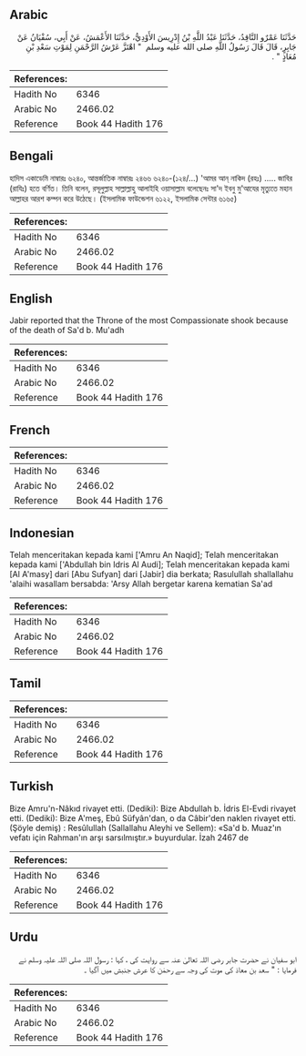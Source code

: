 ## Arabic


<div dir="rtl" lang="ar" style={{fontSize:'larger',backgroundColor:'#f8f9fa',padding:20}}>
حَدَّثَنَا عَمْرٌو النَّاقِدُ، حَدَّثَنَا عَبْدُ اللَّهِ بْنُ إِدْرِيسَ الأَوْدِيُّ، حَدَّثَنَا الأَعْمَشُ، عَنْ أَبِي، سُفْيَانُ عَنْ جَابِرٍ، قَالَ قَالَ رَسُولُ اللَّهِ صلى الله عليه وسلم ‏ "‏ اهْتَزَّ عَرْشُ الرَّحْمَنِ لِمَوْتِ سَعْدِ بْنِ مُعَاذٍ ‏"‏ ‏.‏
</div>
<div style={{backgroundColor:'#f8f9fa',padding:20, marginBottom: 10}}><table> <thead> <tr> <th>References:</th> <th></th> </tr> </thead> <tbody><tr><td>Hadith No</td><td>6346</td></tr><tr><td>Arabic No</td><td>2466.02</td></tr><tr><td>Reference</td><td>Book 44 Hadith 176</td></tr></tbody></table></div>

## Bengali


<div dir="ltr" lang="bn" style={{fontSize:'larger',backgroundColor:'#f8f9fa',padding:20}}>
হাদিস একাডেমি নাম্বারঃ ৬২৪০, আন্তর্জাতিক নাম্বারঃ ২৪৬৬ ৬২৪০-(১২৪/...) 'আমর আন্‌ নাকিদ (রহঃ) ..... জাবির (রাযিঃ) হতে বর্ণিত। তিনি বলেন, রসূলুল্লাহ সাল্লাল্লাহু আলাইহি ওয়াসাল্লাম বলেছেনঃ সা'দ ইবনু মু'আযের মৃত্যুতে মহান আল্লাহর আরশ কম্পন করে উঠেছে। (ইসলামিক ফাউন্ডেশন ৬১২২, ইসলামিক সেন্টার ৬১৬৫)
</div>
<div style={{backgroundColor:'#f8f9fa',padding:20, marginBottom: 10}}><table> <thead> <tr> <th>References:</th> <th></th> </tr> </thead> <tbody><tr><td>Hadith No</td><td>6346</td></tr><tr><td>Arabic No</td><td>2466.02</td></tr><tr><td>Reference</td><td>Book 44 Hadith 176</td></tr></tbody></table></div>

## English


<div dir="ltr" lang="en" style={{fontSize:'larger',backgroundColor:'#f8f9fa',padding:20}}>
Jabir reported that the Throne of the most Compassionate shook because of the death of Sa'd b. Mu'adh
</div>
<div style={{backgroundColor:'#f8f9fa',padding:20, marginBottom: 10}}><table> <thead> <tr> <th>References:</th> <th></th> </tr> </thead> <tbody><tr><td>Hadith No</td><td>6346</td></tr><tr><td>Arabic No</td><td>2466.02</td></tr><tr><td>Reference</td><td>Book 44 Hadith 176</td></tr></tbody></table></div>

## French


<div dir="ltr" lang="fr" style={{fontSize:'larger',backgroundColor:'#f8f9fa',padding:20}}>

</div>
<div style={{backgroundColor:'#f8f9fa',padding:20, marginBottom: 10}}><table> <thead> <tr> <th>References:</th> <th></th> </tr> </thead> <tbody><tr><td>Hadith No</td><td>6346</td></tr><tr><td>Arabic No</td><td>2466.02</td></tr><tr><td>Reference</td><td>Book 44 Hadith 176</td></tr></tbody></table></div>

## Indonesian


<div dir="ltr" lang="id" style={{fontSize:'larger',backgroundColor:'#f8f9fa',padding:20}}>
Telah menceritakan kepada kami ['Amru An Naqid]; Telah menceritakan kepada kami ['Abdullah bin Idris Al Audi]; Telah menceritakan kepada kami [Al A'masy] dari [Abu Sufyan] dari [Jabir] dia berkata; Rasulullah shallallahu 'alaihi wasallam bersabda: 'Arsy Allah bergetar karena kematian Sa'ad
</div>
<div style={{backgroundColor:'#f8f9fa',padding:20, marginBottom: 10}}><table> <thead> <tr> <th>References:</th> <th></th> </tr> </thead> <tbody><tr><td>Hadith No</td><td>6346</td></tr><tr><td>Arabic No</td><td>2466.02</td></tr><tr><td>Reference</td><td>Book 44 Hadith 176</td></tr></tbody></table></div>

## Tamil


<div dir="ltr" lang="ta" style={{fontSize:'larger',backgroundColor:'#f8f9fa',padding:20}}>

</div>
<div style={{backgroundColor:'#f8f9fa',padding:20, marginBottom: 10}}><table> <thead> <tr> <th>References:</th> <th></th> </tr> </thead> <tbody><tr><td>Hadith No</td><td>6346</td></tr><tr><td>Arabic No</td><td>2466.02</td></tr><tr><td>Reference</td><td>Book 44 Hadith 176</td></tr></tbody></table></div>

## Turkish


<div dir="ltr" lang="tr" style={{fontSize:'larger',backgroundColor:'#f8f9fa',padding:20}}>
Bize Amru'n-Nâkıd rivayet etti. (Dediki): Bize Abdullah b. İdris El-Evdi rivayet etti. (Dediki): Bize A'meş, Ebû Süfyân'dan, o da Câbir'den naklen rivayet etti. (Şöyle demiş) : Resûlullah (Sallallahu Aleyhi ve Sellem): «Sa'd b. Muaz'ın vefatı için Rahman'ın arşı sarsılmıştır.» buyurdular. İzah 2467 de
</div>
<div style={{backgroundColor:'#f8f9fa',padding:20, marginBottom: 10}}><table> <thead> <tr> <th>References:</th> <th></th> </tr> </thead> <tbody><tr><td>Hadith No</td><td>6346</td></tr><tr><td>Arabic No</td><td>2466.02</td></tr><tr><td>Reference</td><td>Book 44 Hadith 176</td></tr></tbody></table></div>

## Urdu


<div dir="rtl" lang="ur" style={{fontSize:'larger',backgroundColor:'#f8f9fa',padding:20}}>
ابو سفیان نے حضرت جابر رضی اللہ تعالیٰ عنہ سے روایت کی ، کہا : رسول اللہ صلی اللہ علیہ وسلم نے فرمایا : " سعد بن معاذ کی موت کی وجہ سے رحمٰن کا عرش جنبش میں آگیا ۔
</div>
<div style={{backgroundColor:'#f8f9fa',padding:20, marginBottom: 10}}><table> <thead> <tr> <th>References:</th> <th></th> </tr> </thead> <tbody><tr><td>Hadith No</td><td>6346</td></tr><tr><td>Arabic No</td><td>2466.02</td></tr><tr><td>Reference</td><td>Book 44 Hadith 176</td></tr></tbody></table></div>